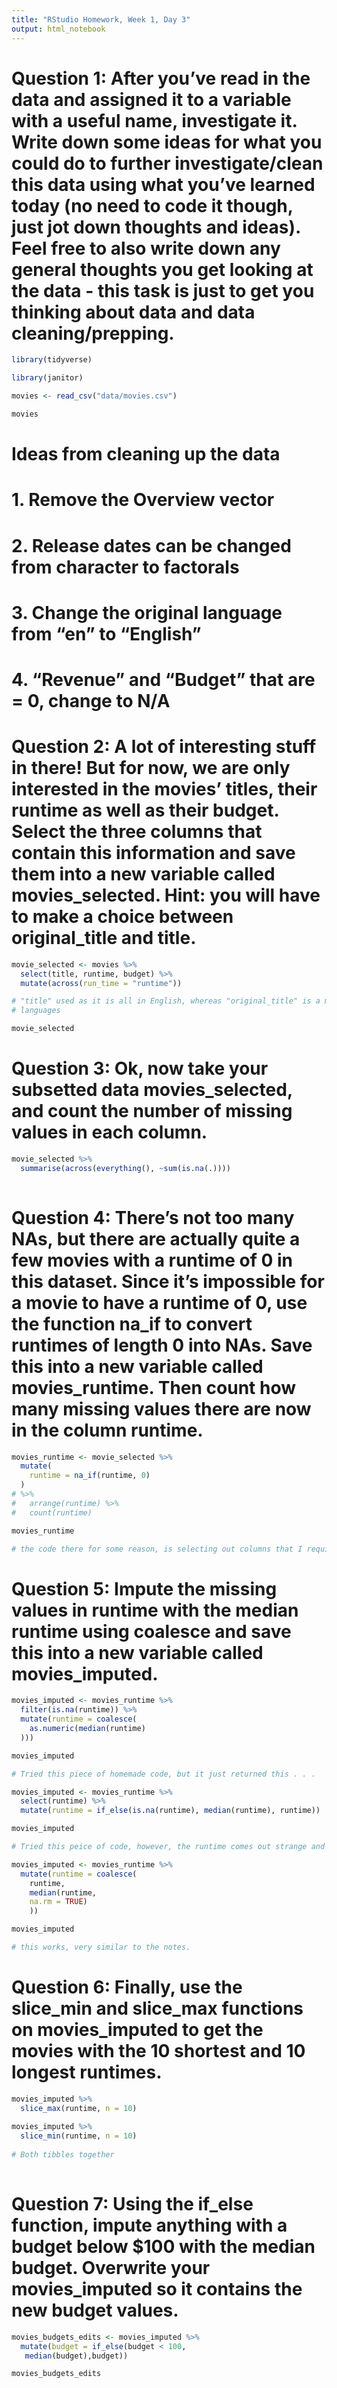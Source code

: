 ```yaml
---
title: "RStudio Homework, Week 1, Day 3"
output: html_notebook
---
```


# Question 1: After you’ve read in the data and assigned it to a variable with a useful name, investigate it. Write down some ideas for what you could do to further investigate/clean this data using what you’ve learned today (no need to code it though, just jot down thoughts and ideas). Feel free to also write down any general thoughts you get looking at the data - this task is just to get you thinking about data and data cleaning/prepping.

```r
library(tidyverse)
```
```r
library(janitor)
```
```r
movies <- read_csv("data/movies.csv")

movies
```

# Ideas from cleaning up the data

# 1. Remove the Overview vector
# 2. Release dates can be changed from character to factorals
# 3. Change the original language from "en" to "English"
# 4. "Revenue" and "Budget" that are = 0, change to N/A


# Question 2: A lot of interesting stuff in there! But for now, we are only interested in the movies’ titles, their runtime as well as their budget. Select the three columns that contain this information and save them into a new variable called movies_selected. Hint: you will have to make a choice between original_title and title.

```r
movie_selected <- movies %>%
  select(title, runtime, budget) %>%
  mutate(across(run_time = "runtime"))

# "title" used as it is all in English, whereas "original_title" is a mixture of
# languages

movie_selected
```

# Question 3: Ok, now take your subsetted data movies_selected, and count the number of missing values in each column.

```r
movie_selected %>%
  summarise(across(everything(), ~sum(is.na(.))))
  
```

# Question 4: There’s not too many NAs, but there are actually quite a few movies with a runtime of 0 in this dataset. Since it’s impossible for a movie to have a runtime of 0, use the function na_if to convert runtimes of length 0 into NAs. Save this into a new variable called movies_runtime. Then count how many missing values there are now in the column runtime.

```r
movies_runtime <- movie_selected %>%
  mutate(
    runtime = na_if(runtime, 0)
  ) 
# %>%
#   arrange(runtime) %>%
#   count(runtime)

movies_runtime

# the code there for some reason, is selecting out columns that I require later
```

# Question 5: Impute the missing values in runtime with the median runtime using coalesce and save this into a new variable called movies_imputed. 

```r
movies_imputed <- movies_runtime %>%
  filter(is.na(runtime)) %>%
  mutate(runtime = coalesce(
    as.numeric(median(runtime)
  )))

movies_imputed

# Tried this piece of homemade code, but it just returned this . . . 
```
```r
movies_imputed <- movies_runtime %>%
  select(runtime) %>%
  mutate(runtime = if_else(is.na(runtime), median(runtime), runtime))

movies_imputed

# Tried this peice of code, however, the runtime comes out strange and there certainly aren't 37 median values there 
```

```r
movies_imputed <- movies_runtime %>%
  mutate(runtime = coalesce(
    runtime,
    median(runtime,
    na.rm = TRUE)
    ))

movies_imputed

# this works, very similar to the notes.
```


# Question 6: Finally, use the slice_min and slice_max functions on movies_imputed to get the movies with the 10 shortest and 10 longest runtimes.

```r
movies_imputed %>%
  slice_max(runtime, n = 10)
  
movies_imputed %>%
  slice_min(runtime, n = 10) 
 
# Both tibbles together 
  
```

# Question 7: Using the if_else function, impute anything with a budget below $100 with the median budget. Overwrite your movies_imputed so it contains the new budget values.

```r
movies_budgets_edits <- movies_imputed %>%
  mutate(budget = if_else(budget < 100,
   median(budget),budget))

movies_budgets_edits
```

